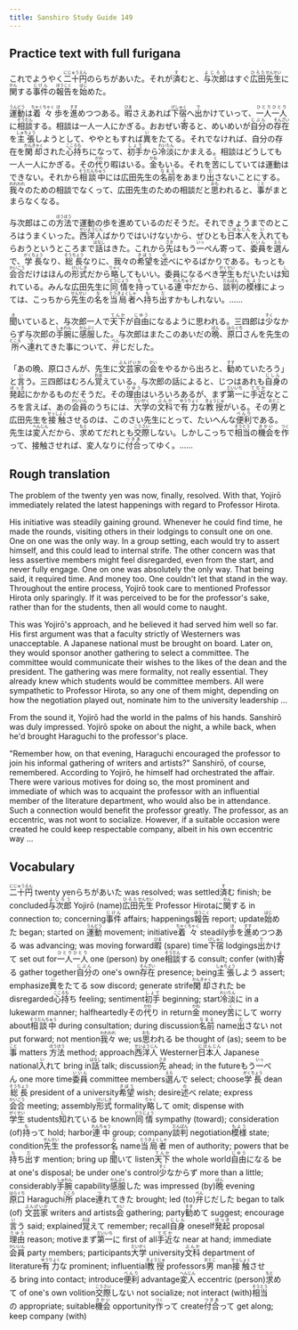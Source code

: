 ```yaml
---
title: Sanshiro Study Guide 149
---
```


## Practice text with full furigana

<p>
これでようやく<ruby><rb>二十円</rb><rt>にじゅうえん</rt></ruby>のらちがあいた。それが<ruby><rb>済</rb><rt>す</rt></ruby>むと、<ruby><rb>与次郎</rb><rt>よじろう</rt></ruby>はすぐ<ruby><rb>広田</rb><rt>ひろた</rt></ruby><ruby><rb>先生</rb><rt>せんせい</rt></ruby>に<ruby><rb>関</rb><rt>かん</rt></ruby>する<ruby><rb>事件</rb><rt>じけん</rt></ruby>の<ruby><rb>報告</rb><rt>ほうこく</rt></ruby>を<ruby><rb>始</rb><rt>はじ</rt></ruby>めた。
</p>

<p>
<ruby><rb>運動</rb><rt>うんどう</rt></ruby>は<ruby><rb>着々</rb><rt>ちゃくちゃく</rt></ruby><ruby><rb>歩</rb><rt>ほ</rt></ruby>を<ruby><rb>進</rb><rt>すす</rt></ruby>めつつある。<ruby><rb>暇</rb><rt>ひま</rt></ruby>さえあれば<ruby><rb>下宿</rb><rt>げしゅく</rt></ruby>へ<ruby><rb>出</rb><rt>で</rt></ruby>かけていって、<ruby><rb>一人一人</rb><rt>ひとりひとり</rt></ruby>に<ruby><rb>相談</rb><rt>そうだん</rt></ruby>する。相談は一人一人にかぎる。おおぜい<ruby><rb>寄</rb><rt>よ</rt></ruby>ると、めいめいが<ruby><rb>自分</rb><rt>じぶん</rt></ruby>の<ruby><rb>存在</rb><rt>そんざい</rt></ruby>を<ruby><rb>主張</rb><rt>しゅちょう</rt></ruby>しようとして、ややともすれば<ruby><rb>異</rb><rt>い</rt></ruby>をたてる。それでなければ、自分の存在を<ruby><rb>閑却</rb><rt>かんきゃく</rt></ruby>された<ruby><rb>心持</rb><rt>こころも</rt></ruby>ちになって、<ruby><rb>初手</rb><rt>しょて</rt></ruby>から<ruby><rb>冷淡</rb><rt>れいたん</rt></ruby>にかまえる。相談はどうしても一人一人にかぎる。その<ruby><rb>代</rb><rt>かわ</rt></ruby>り暇はいる。<ruby><rb>金</rb><rt>かね</rt></ruby>もいる。それを<ruby><rb>苦</rb><rt>く</rt></ruby>にしていては運動はできない。それから<ruby><rb>相談中</rb><rt>そうだんちゅう</rt></ruby>には広田先生の<ruby><rb>名前</rb><rt>なまえ</rt></ruby>をあまり<ruby><rb>出</rb><rt>だ</rt></ruby>さないことにする。<ruby><rb>我々</rb><rt>われわれ</rt></ruby>のための相談でなくって、広田先生のための相談だと<ruby><rb>思</rb><rt>おも</rt></ruby>われると、<ruby><rb>事</rb><rt>こと</rt></ruby>がまとまらなくなる。
</p>

<p>
与次郎はこの<ruby><rb>方法</rb><rt>ほうほう</rt></ruby>で運動の歩を進めているのだそうだ。それできょうまでのところはうまくいった。<ruby><rb>西洋人</rb><rt>せいようじん</rt></ruby>ばかりではいけないから、ぜひとも<ruby><rb>日本人</rb><rt>にほんじん</rt></ruby>を<ruby><rb>入</rb><rt>い</rt></ruby>れてもらおうというところまで<ruby><rb>話</rb><rt>はなし</rt></ruby>はきた。これから<ruby><rb>先</rb><rt>さき</rt></ruby>はもう<ruby><rb>一</rb><rt>いっ</rt></ruby>ぺん寄って、<ruby><rb>委員</rb><rt>いいん</rt></ruby>を<ruby><rb>選</rb><rt>えら</rt></ruby>んで、<ruby><rb>学長</rb><rt>がくちょう</rt></ruby>なり、<ruby><rb>総長</rb><rt>そうちょう</rt></ruby>なりに、我々の<ruby><rb>希望</rb><rt>きぼう</rt></ruby>を<ruby><rb>述</rb><rt>の</rt></ruby>べにやるばかりである。もっとも<ruby><rb>会合</rb><rt>かいごう</rt></ruby>だけはほんの<ruby><rb>形式</rb><rt>けいしき</rt></ruby>だから<ruby><rb>略</rb><rt>りゃく</rt></ruby>してもいい。委員になるべき<ruby><rb>学生</rb><rt>がくせい</rt></ruby>もだいたいは<ruby><rb>知</rb><rt>し</rt></ruby>れている。みんな広田先生に<ruby><rb>同情</rb><rt>どうじょう</rt></ruby>を<ruby><rb>持</rb><rt>も</rt></ruby>っている<ruby><rb>連中</rb><rt>れんちゅう</rt></ruby>だから、<ruby><rb>談判</rb><rt>だんぱん</rt></ruby>の<ruby><rb>模様</rb><rt>もよう</rt></ruby>によっては、こっちから<ruby><rb>先生</rb><rt>せんせい</rt></ruby>の<ruby><rb>名</rb><rt>な</rt></ruby>を<ruby><rb>当局者</rb><rt>とうきょくしゃ</rt></ruby>へ<ruby><rb>持</rb><rt>も</rt></ruby>ち<ruby><rb>出</rb><rt>だ</rt></ruby>すかもしれない。……
</p>

<p>
<ruby><rb>聞</rb><rt>き</rt></ruby>いていると、与次郎一人で<ruby><rb>天下</rb><rt>てんか</rt></ruby>が<ruby><rb>自由</rb><rt>じゆう</rt></ruby>になるように思われる。三四郎は<ruby><rb>少</rb><rt>すく</rt></ruby>なからず与次郎の<ruby><rb>手腕</rb><rt>しゅわん</rt></ruby>に<ruby><rb>感服</rb><rt>かんぷく</rt></ruby>した。与次郎はまたこのあいだの<ruby><rb>晩</rb><rt>ばん</rt></ruby>、<ruby><rb>原口</rb><rt>はらぐち</rt></ruby>さんを先生の<ruby><rb>所</rb><rt>ところ</rt></ruby>へ<ruby><rb>連</rb><rt>つ</rt></ruby>れてきた事について、<ruby><rb>弁</rb><rt>べん</rt></ruby>じだした。
</p>

<p>
「あの晩、原口さんが、先生に<ruby><rb>文芸家</rb><rt>ぶんげいか</rt></ruby>の<ruby><rb>会</rb><rt>かい</rt></ruby>をやるから出ろと、<ruby><rb>勧</rb><rt>すす</rt></ruby>めていたろう」と<ruby><rb>言</rb><rt>い</rt></ruby>う。三四郎はむろん<ruby><rb>覚</rb><rt>おぼ</rt></ruby>えている。与次郎の話によると、じつはあれも<ruby><rb>自身</rb><rt>じしん</rt></ruby>の<ruby><rb>発起</rb><rt>ほっき</rt></ruby>にかかるものだそうだ。その<ruby><rb>理由</rb><rt>りゆう</rt></ruby>はいろいろあるが、まず<ruby><rb>第一</rb><rt>だいいち</rt></ruby>に<ruby><rb>手近</rb><rt>てぢか</rt></ruby>なところを言えば、あの<ruby><rb>会員</rb><rt>かいいん</rt></ruby>のうちには、<ruby><rb>大学</rb><rt>だいがく</rt></ruby>の<ruby><rb>文科</rb><rt>ぶんか</rt></ruby>で<ruby><rb>有力</rb><rt>ゆうりょく</rt></ruby>な<ruby><rb>教授</rb><rt>きょうじゅ</rt></ruby>がいる。その<ruby><rb>男</rb><rt>おとこ</rt></ruby>と広田先生を<ruby><rb>接触</rb><rt>せっしょく</rt></ruby>させるのは、このさい先生にとって、たいへんな<ruby><rb>便利</rb><rt>べんり</rt></ruby>である。先生は<ruby><rb>変人</rb><rt>へんじん</rt></ruby>だから、<ruby><rb>求</rb><rt>もと</rt></ruby>めてだれとも<ruby><rb>交際</rb><rt>こうさい</rt></ruby>しない。しかしこっちで<ruby><rb>相当</rb><rt>そうとう</rt></ruby>の<ruby><rb>機会</rb><rt>きかい</rt></ruby>を<ruby><rb>作</rb><rt>つく</rt></ruby>って、接触させれば、変人なりに<ruby><rb>付合</rb><rt>つきあ</rt></ruby>ってゆく。……
</p>


## Rough translation

The problem of the twenty yen was now, finally, resolved. With that, Yojirō immediately related the latest happenings with regard to Professor Hirota.

His initiative was steadily gaining ground. Whenever he could find time, he made the rounds, visiting others in their lodgings to consult one on one. One on one was the only way. In a group setting, each would try to assert himself, and this could lead to internal strife. The other concern was that less assertive members might feel disregarded, even from the start, and never fully engage. One on one was absolutely the only way. That being said, it required time. And money too. One couldn't let that stand in the way. Throughout the entire process, Yojirō took care to mentioned Professor Hirota only sparingly. If it was perceived to be for the professor's sake, rather than for the students, then all would come to naught.

This was Yojirō's approach, and he believed it had served him well so far. His first argument was that a faculty strictly of Westerners was unacceptable. A Japanese national must be brought on board. Later on, they would sponsor another gathering to select a committee. The committee would communicate their wishes to the likes of the dean and the president. The gathering was mere formality, not really essential. They already knew which students would be committee members. All were sympathetic to Professor Hirota, so any one of them might, depending on how the negotiation played out, nominate him to the university leadership ...

From the sound it, Yojirō had the world in the palms of his hands. Sanshirō was duly impressed. Yojirō spoke on about the night, a while back, when he'd brought Haraguchi to the professor's place.

"Remember how, on that evening, Haraguchi encouraged the professor to join his informal gathering of writers and artists?" Sanshirō, of course, remembered. According to Yojirō, he himself had orchestrated the affair. There were various motives for doing so, the most prominent and immediate of which was to acquaint the professor with an influential member of the literature department, who would also be in attendance. Such a connection would benefit the professor greatly. The professor, as an eccentric, was not wont to socialize. However, if a suitable occasion were created he could keep respectable company, albeit in his own eccentric way ...                     


## Vocabulary

<p>
<span class="vocabstudy"><ruby><rb>二十円</rb><rt>にじゅうえん</rt></ruby>&nbsp;twenty yen</span><span class="vocabstudy">らちがあいた&nbsp;was resolved; was settled</span><span class="vocabstudy"><ruby><rb>済</rb><rt>す</rt></ruby>む&nbsp;finish; be concluded</span><span class="vocabstudy"><ruby><rb>与次郎</rb><rt>よじろう</rt></ruby>&nbsp;Yojirō (name)</span><span class="vocabstudy"><ruby><rb>広田</rb><rt>ひろた</rt></ruby><ruby><rb>先生</rb><rt>せんせい</rt></ruby>&nbsp;Professor Hirota</span><span class="vocabstudy">に<ruby><rb>関</rb><rt>かん</rt></ruby>する&nbsp;in connection to; concerning</span><span class="vocabstudy"><ruby><rb>事件</rb><rt>じけん</rt></ruby>&nbsp;affairs; happenings</span><span class="vocabstudy"><ruby><rb>報告</rb><rt>ほうこく</rt></ruby>&nbsp;report; update</span><span class="vocabstudy"><ruby><rb>始</rb><rt>はじ</rt></ruby>めた&nbsp;began; started on</span>
<span class="vocabstudy"><ruby><rb>運動</rb><rt>うんどう</rt></ruby>&nbsp;movement; initiative</span><span class="vocabstudy"><ruby><rb>着々</rb><rt>ちゃくちゃく</rt></ruby>&nbsp;steadily</span><span class="vocabstudy"><ruby><rb>歩</rb><rt>ほ</rt></ruby>を<ruby><rb>進</rb><rt>すす</rt></ruby>めつつある&nbsp;was advancing; was moving forward</span><span class="vocabstudy"><ruby><rb>暇</rb><rt>ひま</rt></ruby>&nbsp;(spare) time</span><span class="vocabstudy"><ruby><rb>下宿</rb><rt>げしゅく</rt></ruby>&nbsp;lodgings</span><span class="vocabstudy"><ruby><rb>出</rb><rt>で</rt></ruby>かけて&nbsp;set out for</span><span class="vocabstudy"><ruby><rb>一人一人</rb><rt>ひとりひとり</rt></ruby>&nbsp;one (person) by one</span><span class="vocabstudy"><ruby><rb>相談</rb><rt>そうだん</rt></ruby>する&nbsp;consult; confer (with)</span><span class="vocabstudy"><ruby><rb>寄</rb><rt>よ</rt></ruby>る&nbsp;gather together</span><span class="vocabstudy"><ruby><rb>自分</rb><rt>じぶん</rt></ruby>の&nbsp;one's own</span><span class="vocabstudy"><ruby><rb>存在</rb><rt>そんざい</rt></ruby>&nbsp;presence; being</span><span class="vocabstudy"><ruby><rb>主張</rb><rt>しゅちょう</rt></ruby>しよう&nbsp;assert; emphasize</span><span class="vocabstudy"><ruby><rb>異</rb><rt>い</rt></ruby>をたてる&nbsp;sow discord; generate strife</span><span class="vocabstudy"><ruby><rb>閑却</rb><rt>かんきゃく</rt></ruby>された&nbsp;be disregarded</span><span class="vocabstudy"><ruby><rb>心持</rb><rt>こころも</rt></ruby>ち&nbsp;feeling; sentiment</span><span class="vocabstudy"><ruby><rb>初手</rb><rt>しょて</rt></ruby>&nbsp;beginning; start</span><span class="vocabstudy"><ruby><rb>冷淡</rb><rt>れいたん</rt></ruby>に&nbsp;in a lukewarm manner; halfheartedly</span><span class="vocabstudy">その<ruby><rb>代</rb><rt>かわ</rt></ruby>り&nbsp;in return</span><span class="vocabstudy"><ruby><rb>金</rb><rt>かね</rt></ruby>&nbsp;money</span><span class="vocabstudy"><ruby><rb>苦</rb><rt>く</rt></ruby>にして&nbsp;worry about</span><span class="vocabstudy"><ruby><rb>相談中</rb><rt>そうだんちゅう</rt></ruby>&nbsp;during consultation; during discussion</span><span class="vocabstudy"><ruby><rb>名前</rb><rt>なまえ</rt></ruby>&nbsp;name</span><span class="vocabstudy"><ruby><rb>出</rb><rt>だ</rt></ruby>さない&nbsp;not put forward; not mention</span><span class="vocabstudy"><ruby><rb>我々</rb><rt>われわれ</rt></ruby>&nbsp;we; us</span><span class="vocabstudy"><ruby><rb>思</rb><rt>おも</rt></ruby>われる&nbsp;be thought of (as); seem to be</span><span class="vocabstudy"><ruby><rb>事</rb><rt>こと</rt></ruby>&nbsp;matters</span>
<span class="vocabstudy"><ruby><rb>方法</rb><rt>ほうほう</rt></ruby>&nbsp;method; approach</span><span class="vocabstudy"><ruby><rb>西洋人</rb><rt>せいようじん</rt></ruby>&nbsp;Westerner</span><span class="vocabstudy"><ruby><rb>日本人</rb><rt>にほんじん</rt></ruby>&nbsp;Japanese national</span><span class="vocabstudy"><ruby><rb>入</rb><rt>い</rt></ruby>れて&nbsp;bring in</span><span class="vocabstudy"><ruby><rb>話</rb><rt>はなし</rt></ruby>&nbsp;talk; discussion</span><span class="vocabstudy"><ruby><rb>先</rb><rt>さき</rt></ruby>&nbsp;ahead; in the future</span><span class="vocabstudy">もう<ruby><rb>一</rb><rt>いっ</rt></ruby>ぺん&nbsp;one more time</span><span class="vocabstudy"><ruby><rb>委員</rb><rt>いいん</rt></ruby>&nbsp;committee members</span><span class="vocabstudy"><ruby><rb>選</rb><rt>えら</rt></ruby>んで&nbsp;select; choose</span><span class="vocabstudy"><ruby><rb>学長</rb><rt>がくちょう</rt></ruby>&nbsp;dean</span><span class="vocabstudy"><ruby><rb>総長</rb><rt>そうちょう</rt></ruby>&nbsp;president of a university</span><span class="vocabstudy"><ruby><rb>希望</rb><rt>きぼう</rt></ruby>&nbsp;wish; desire</span><span class="vocabstudy"><ruby><rb>述</rb><rt>の</rt></ruby>べ&nbsp;relate; express</span><span class="vocabstudy"><ruby><rb>会合</rb><rt>かいごう</rt></ruby>&nbsp;meeting; assembly</span><span class="vocabstudy"><ruby><rb>形式</rb><rt>けいしき</rt></ruby>&nbsp;formality</span><span class="vocabstudy"><ruby><rb>略</rb><rt>りゃく</rt></ruby>して&nbsp;omit; dispense with</span><span class="vocabstudy"><ruby><rb>学生</rb><rt>がくせい</rt></ruby>&nbsp;students</span><span class="vocabstudy"><ruby><rb>知</rb><rt>し</rt></ruby>れている&nbsp;be known</span><span class="vocabstudy"><ruby><rb>同情</rb><rt>どうじょう</rt></ruby>&nbsp;sympathy (toward); consideration (of)</span><span class="vocabstudy"><ruby><rb>持</rb><rt>も</rt></ruby>って&nbsp;hold; harbor</span><span class="vocabstudy"><ruby><rb>連中</rb><rt>れんちゅう</rt></ruby>&nbsp;group; company</span><span class="vocabstudy"><ruby><rb>談判</rb><rt>だんぱん</rt></ruby>&nbsp;negotiation</span><span class="vocabstudy"><ruby><rb>模様</rb><rt>もよう</rt></ruby>&nbsp;state; condition</span><span class="vocabstudy"><ruby><rb>先生</rb><rt>せんせい</rt></ruby>&nbsp;the professor</span><span class="vocabstudy"><ruby><rb>名</rb><rt>な</rt></ruby>&nbsp;name</span><span class="vocabstudy"><ruby><rb>当局者</rb><rt>とうきょくしゃ</rt></ruby>&nbsp;men of authority; powers that be</span><span class="vocabstudy"><ruby><rb>持</rb><rt>も</rt></ruby>ち<ruby><rb>出</rb><rt>だ</rt></ruby>す&nbsp;mention; bring up</span>
<span class="vocabstudy"><ruby><rb>聞</rb><rt>き</rt></ruby>いて&nbsp;listen</span><span class="vocabstudy"><ruby><rb>天下</rb><rt>てんか</rt></ruby>&nbsp;the whole world</span><span class="vocabstudy"><ruby><rb>自由</rb><rt>じゆう</rt></ruby>になる&nbsp;be at one's disposal; be under one's control</span><span class="vocabstudy"><ruby><rb>少</rb><rt>すく</rt></ruby>なからず&nbsp;more than a little; considerably</span><span class="vocabstudy"><ruby><rb>手腕</rb><rt>しゅわん</rt></ruby>&nbsp;capability</span><span class="vocabstudy"><ruby><rb>感服</rb><rt>かんぷく</rt></ruby>した&nbsp;was impressed (by)</span><span class="vocabstudy"><ruby><rb>晩</rb><rt>ばん</rt></ruby>&nbsp;evening</span><span class="vocabstudy"><ruby><rb>原口</rb><rt>はらぐち</rt></ruby>&nbsp;Haraguchi</span><span class="vocabstudy"><ruby><rb>所</rb><rt>ところ</rt></ruby>&nbsp;place</span><span class="vocabstudy"><ruby><rb>連</rb><rt>つ</rt></ruby>れてきた&nbsp;brought; led (to)</span><span class="vocabstudy"><ruby><rb>弁</rb><rt>べん</rt></ruby>じだした&nbsp;began to talk (of)</span>
<span class="vocabstudy"><ruby><rb>文芸家</rb><rt>ぶんげいか</rt></ruby>&nbsp;writers and artists</span><span class="vocabstudy"><ruby><rb>会</rb><rt>かい</rt></ruby>&nbsp;gathering; party</span><span class="vocabstudy"><ruby><rb>勧</rb><rt>すす</rt></ruby>めて&nbsp;suggest; encourage</span><span class="vocabstudy"><ruby><rb>言</rb><rt>い</rt></ruby>う&nbsp;said; explained</span><span class="vocabstudy"><ruby><rb>覚</rb><rt>おぼ</rt></ruby>えて&nbsp;remember; recall</span><span class="vocabstudy"><ruby><rb>自身</rb><rt>じしん</rt></ruby>&nbsp;oneself</span><span class="vocabstudy"><ruby><rb>発起</rb><rt>ほっき</rt></ruby>&nbsp;proposal</span><span class="vocabstudy"><ruby><rb>理由</rb><rt>りゆう</rt></ruby>&nbsp;reason; motive</span><span class="vocabstudy">まず<ruby><rb>第一</rb><rt>だいいち</rt></ruby>に&nbsp;first of all</span><span class="vocabstudy"><ruby><rb>手近</rb><rt>てぢか</rt></ruby>な&nbsp;near at hand; immediate</span><span class="vocabstudy"><ruby><rb>会員</rb><rt>かいいん</rt></ruby>&nbsp;party members; participants</span><span class="vocabstudy"><ruby><rb>大学</rb><rt>だいがく</rt></ruby>&nbsp;university</span><span class="vocabstudy"><ruby><rb>文科</rb><rt>ぶんか</rt></ruby>&nbsp;department of literature</span><span class="vocabstudy"><ruby><rb>有力</rb><rt>ゆうりょく</rt></ruby>な&nbsp;prominent; influential</span><span class="vocabstudy"><ruby><rb>教授</rb><rt>きょうじゅ</rt></ruby>&nbsp;professors</span><span class="vocabstudy"><ruby><rb>男</rb><rt>おとこ</rt></ruby>&nbsp;man</span><span class="vocabstudy"><ruby><rb>接触</rb><rt>せっしょく</rt></ruby>させる&nbsp;bring into contact; introduce</span><span class="vocabstudy"><ruby><rb>便利</rb><rt>べんり</rt></ruby>&nbsp;advantage</span><span class="vocabstudy"><ruby><rb>変人</rb><rt>へんじん</rt></ruby>&nbsp;eccentric (person)</span><span class="vocabstudy"><ruby><rb>求</rb><rt>もと</rt></ruby>めて&nbsp;of one's own volition</span><span class="vocabstudy"><ruby><rb>交際</rb><rt>こうさい</rt></ruby>しない&nbsp;not socialize; not interact (with)</span><span class="vocabstudy"><ruby><rb>相当</rb><rt>そうとう</rt></ruby>の&nbsp;appropriate; suitable</span><span class="vocabstudy"><ruby><rb>機会</rb><rt>きかい</rt></ruby>&nbsp;opportunity</span><span class="vocabstudy"><ruby><rb>作</rb><rt>つく</rt></ruby>って&nbsp;create</span><span class="vocabstudy"><ruby><rb>付合</rb><rt>つきあ</rt></ruby>って&nbsp;get along; keep company (with)</span>
</p>
